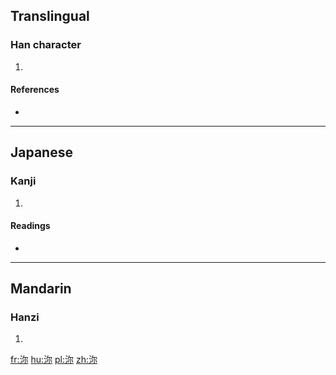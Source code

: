 {{also|濔}}
==Translingual==

===Han character===
{{Han char|rn=85|rad=水|as=05|sn=8|four=|canj=水弓火 (ENF)}}

# {{defn|Han|sort=水05}}

====References====
* {{Han ref|kx=0613.110|dkj=17247|dj=1007.020|hdz=31590.030|uh=6CB5|ud=27829}}

----

==Japanese==

===Kanji===
{{ja-kanji|grade=|rs=水05}}

# {{defn|lang=ja|sort=水05}}

====Readings====
* {{ja-readings|on=[[でい]] (dei), [[ない]] (nai)|kun=}}

----

==Mandarin==

===Hanzi===
{{cmn-hanzi|pin=[[mǐ]] ([[mi3]])|wg=mi<sup>3</sup>}}

# {{defn|lang=cmn|sort=水05}}

[[fr:沵]]
[[hu:沵]]
[[pl:沵]]
[[zh:沵]]